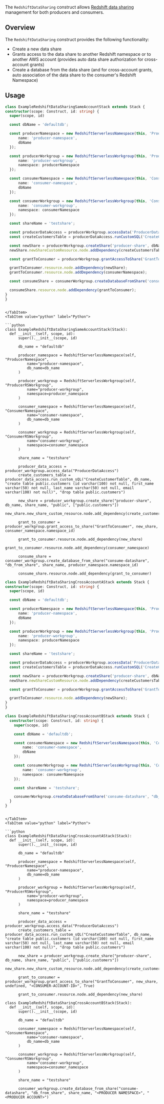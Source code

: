 [//]: # (This file is generated, do not modify directly, update the README.md in framework/src/consumption)

The `RedshiftDataSharing` construct allows [Redshift data sharing](https://docs.aws.amazon.com/redshift/latest/dg/datashare-overview.html) management for both producers and consumers.

## Overview

The `RedshiftDataSharing` construct provides the following functionality:

- Create a new data share
- Grants access to the data share to another Redshift namespace or to another AWS account (provides auto data share authorization for cross-account grants)
- Create a database from the data share (and for cross-account grants, auto association of the data share to the consumer's Redshift Namespace)

## Usage

<Tabs>
  <TabItem value="typescript" label="TypeScript" default>

  ```typescript
class ExampleRedshiftDataSharingSameAccountStack extends Stack {
  constructor(scope: Construct, id: string) {
    super(scope, id)

    const dbName = 'defaultdb';

    const producerNamespace = new RedshiftServerlessNamespace(this, 'ProducerNamespace', {
        name: 'producer-namespace',
        dbName
    });

    const producerWorkgroup = new RedshiftServerlessWorkgroup(this, 'ProducerRSWorkgroup', {
        name: 'producer-workgroup',
        namespace: producerNamespace
    });

    const consumerNamespace = new RedshiftServerlessNamespace(this, 'ConsumerNamespace', {
        name: 'consumer-namespace',
        dbName
    });

    const consumerWorkgroup = new RedshiftServerlessWorkgroup(this, 'ConsumerRSWorkgroup', {
        name: 'consumer-workgroup',
        namespace: consumerNamespace
    });

    const shareName = 'testshare';

    const producerDataAccess = producerWorkgroup.accessData('ProducerDataAccess');
    const createCustomersTable = producerDataAccess.runCustomSQL('CreateCustomerTable', dbName, 'create table public.customers (id varchar(100) not null, first_name varchar(50) not null, last_name varchar(50) not null, email varchar(100) not null)', 'drop table public.customers');

    const newShare = producerWorkgroup.createShare('producer-share', dbName, shareName, 'public', ['public.customers']);
    newShare.newShareCustomResource.node.addDependency(createCustomersTable);

    const grantToConsumer = producerWorkgroup.grantAccessToShare('GrantToConsumer', newShare, consumerNamespace.namespaceId)

    grantToConsumer.resource.node.addDependency(newShare);
    grantToConsumer.resource.node.addDependency(consumerNamespace);

    const consumeShare = consumerWorkgroup.createDatabaseFromShare('consume-datashare', 'db_from_share', shareName, producerNamespace.namespaceId)

    consumeShare.resource.node.addDependency(grantToConsumer);
  }
}
  ```
  
  ```mdx-code-block
  
  </TabItem>
  <TabItem value="python" label="Python">

  ```python
class ExampleRedshiftDataSharingSameAccountStack(Stack):
    def __init__(self, scope, id):
        super().__init__(scope, id)

        db_name = "defaultdb"

        producer_namespace = RedshiftServerlessNamespace(self, "ProducerNamespace",
            name="producer-namespace",
            db_name=db_name
        )

        producer_workgroup = RedshiftServerlessWorkgroup(self, "ProducerRSWorkgroup",
            name="producer-workgroup",
            namespace=producer_namespace
        )

        consumer_namespace = RedshiftServerlessNamespace(self, "ConsumerNamespace",
            name="consumer-namespace",
            db_name=db_name
        )

        consumer_workgroup = RedshiftServerlessWorkgroup(self, "ConsumerRSWorkgroup",
            name="consumer-workgroup",
            namespace=consumer_namespace
        )

        share_name = "testshare"

        producer_data_access = producer_workgroup.access_data("ProducerDataAccess")
        create_customers_table = producer_data_access.run_custom_sQL("CreateCustomerTable", db_name, "create table public.customers (id varchar(100) not null, first_name varchar(50) not null, last_name varchar(50) not null, email varchar(100) not null)", "drop table public.customers")

        new_share = producer_workgroup.create_share("producer-share", db_name, share_name, "public", ["public.customers"])
        new_share.new_share_custom_resource.node.add_dependency(create_customers_table)

        grant_to_consumer = producer_workgroup.grant_access_to_share("GrantToConsumer", new_share, consumer_namespace.namespace_id)

        grant_to_consumer.resource.node.add_dependency(new_share)
        grant_to_consumer.resource.node.add_dependency(consumer_namespace)

        consume_share = consumer_workgroup.create_database_from_share("consume-datashare", "db_from_share", share_name, producer_namespace.namespace_id)

        consume_share.resource.node.add_dependency(grant_to_consumer)
  ```

  </TabItem>
</Tabs>


<Tabs>
  <TabItem value="typescript" label="TypeScript" default>

  ```typescript
class ExampleRedshiftDataSharingCrossAccountAStack extends Stack {
  constructor(scope: Construct, id: string) {
    super(scope, id)

    const dbName = 'defaultdb';

    const producerNamespace = new RedshiftServerlessNamespace(this, 'ProducerNamespace', {
        name: 'producer-namespace',
        dbName
    });

    const producerWorkgroup = new RedshiftServerlessWorkgroup(this, 'ProducerRSWorkgroup', {
        name: 'producer-workgroup',
        namespace: producerNamespace
    });

    const shareName = 'testshare';

    const producerDataAccess = producerWorkgroup.accessData('ProducerDataAccess');
    const createCustomersTable = producerDataAccess.runCustomSQL('CreateCustomerTable', dbName, 'create table public.customers (id varchar(100) not null, first_name varchar(50) not null, last_name varchar(50) not null, email varchar(100) not null)', 'drop table public.customers');

    const newShare = producerWorkgroup.createShare('producer-share', dbName, shareName, 'public', ['public.customers']);
    newShare.newShareCustomResource.node.addDependency(createCustomersTable);

    const grantToConsumer = producerWorkgroup.grantAccessToShare('GrantToConsumer', newShare, undefined, "<CONSUMER-ACCOUNT-ID>", true);

    grantToConsumer.resource.node.addDependency(newShare);
  }
}

class ExampleRedshiftDataSharingCrossAccountBStack extends Stack {
    constructor(scope: Construct, id: string) {
      super(scope, id)

      const dbName = 'defaultdb';

      const consumerNamespace = new RedshiftServerlessNamespace(this, 'ConsumerNamespace', {
          name: 'consumer-namespace',
          dbName
      });

      const consumerWorkgroup = new RedshiftServerlessWorkgroup(this, 'ConsumerRSWorkgroup', {
          name: 'consumer-workgroup',
          namespace: consumerNamespace
      });

      const shareName = 'testshare';

      consumerWorkgroup.createDatabaseFromShare('consume-datashare', "db_from_share", shareName, "<PRODUCER NAMESPACE>", "<PRODUCER ACCOUNT>")
    }
  }
  ```
  
  ```mdx-code-block
  
  </TabItem>
  <TabItem value="python" label="Python">

  ```python
class ExampleRedshiftDataSharingCrossAccountAStack(Stack):
    def __init__(self, scope, id):
        super().__init__(scope, id)

        db_name = "defaultdb"

        producer_namespace = RedshiftServerlessNamespace(self, "ProducerNamespace",
            name="producer-namespace",
            db_name=db_name
        )

        producer_workgroup = RedshiftServerlessWorkgroup(self, "ProducerRSWorkgroup",
            name="producer-workgroup",
            namespace=producer_namespace
        )

        share_name = "testshare"

        producer_data_access = producer_workgroup.access_data("ProducerDataAccess")
        create_customers_table = producer_data_access.run_custom_sQL("CreateCustomerTable", db_name, "create table public.customers (id varchar(100) not null, first_name varchar(50) not null, last_name varchar(50) not null, email varchar(100) not null)", "drop table public.customers")

        new_share = producer_workgroup.create_share("producer-share", db_name, share_name, "public", ["public.customers"])
        new_share.new_share_custom_resource.node.add_dependency(create_customers_table)

        grant_to_consumer = producer_workgroup.grant_access_to_share("GrantToConsumer", new_share, undefined, "<CONSUMER-ACCOUNT-ID>", True)

        grant_to_consumer.resource.node.add_dependency(new_share)

class ExampleRedshiftDataSharingCrossAccountBStack(Stack):
    def __init__(self, scope, id):
        super().__init__(scope, id)

        db_name = "defaultdb"

        consumer_namespace = RedshiftServerlessNamespace(self, "ConsumerNamespace",
            name="consumer-namespace",
            db_name=db_name
        )

        consumer_workgroup = RedshiftServerlessWorkgroup(self, "ConsumerRSWorkgroup",
            name="consumer-workgroup",
            namespace=consumer_namespace
        )

        share_name = "testshare"

        consumer_workgroup.create_database_from_share("consume-datashare", "db_from_share", share_name, "<PRODUCER NAMESPACE>", "<PRODUCER ACCOUNT>")
  ```

  </TabItem>
</Tabs>

